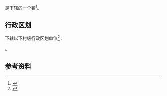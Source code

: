 {{中国乡级行政区|46/90/07/103/000}}

'''{{PAGENAMEBASE}}'''是{{PRC admin/fullname|46/90/07/103/000|3}}下辖的一个[[行政建制镇|镇]]<ref>{{PRC admin/ref sgc|{{PRC admin/parent|46/90/07/103/000}}}}</ref>。

== 行政区划 ==
{{PAGENAMEBASE}}下辖以下村级行政区划单位<ref>{{PRC admin/ref sgc|46/90/07/103/000}}</ref>：

{{PRC admin/children|46/90/07/103/000}}。

== 参考资料 ==
{{reflist}}

{{海南行政区划小作品}}
{{PRC admin/navcat|46/90/07/103/000}}